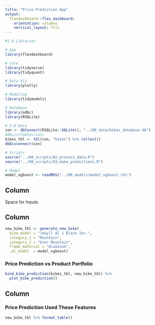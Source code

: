 ```yaml
---
title: "Price Prediction App"
output: 
  flexdashboard::flex_dashboard:
    orientation: columns
    vertical_layout: fill
---
```


```r
#1.0 Libraries

# App
library(flexdashboard)

# Core
library(tidyverse)
library(tidyquant)

# Data Viz
library(plotly)

# Modeling
library(tidymodels)

# Database
library(odbc)
library(RSQLite)

# 2.0 Data
con <- dbConnect(RSQLite::SQLite(), "../00_data/bikes_database.db")
#dbListTables(con)
bikes_tbl <- tbl(con, "bikes") %>% collect()
dbDisconnect(con)

# Scripts
source("../00_scripts/02_process_data.R")
source("../00_scripts/03_make_predictions.R")

# Model
model_xgboost <- readRDS("../00_models/model_xgboost.rds")

```

Column {.sidebar}
-----------------------------------------------

Space for Inputs

Column {data-width="650"}
-----------------------------------------------

```r
new_bike_tbl <- generate_new_bike(
  bike_model = "Jekyll Al 1 Black Inc.", 
  category_1 = "Mountain", 
  category_2 = "Over Mountain",
  frame_material = "Aluminum",
  .ml_model  = model_xgboost)
```


### Price Prediction vs Product Portfolio

```r
bind_bike_prediction(bikes_tbl, new_bike_tbl) %>% 
  plot_bike_prediction()
```

Column {data-width="350"}
-----------------------------------------------

### Price Prediction Used These Features

```r
new_bike_tbl %>% format_table()
```
